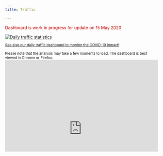 ```yaml
---
title: Traffic

---
```


<style type="text/css">
  .img-responsive {
      margin: 0 auto;
      max-width: 75%
  }
  
  .resp-container {
      position: relative;
      overflow: hidden;
      padding-top: 60.0%;
  }
  
  .resp-iframe {
      position: absolute;
      top: 0;
      left: 0;
      width: 100%;
      height: 150%;
      border: 0;
  }
  </style>

<div class="container">
<div class="row align-items-start">
<div class="col-9">

<p style="color:#c00000">Dashboard is work in progress for update on 15 May 2020</p> 

</div>
<div class="col-3">
<div class="card border-0"><a href="https://www.eurocontrol.int/Economics/DailyTrafficVariation-States.html">
  <img class="card-img-top" src="/images/landing/covid_icon1.jpg" alt="Daily traffic statistics">
  <div class="card-body"><small><p class="card-text">See also our daily traffic dashboard to monitor the COVID-19 impact!</p></small></div></a>
</div></div></div></div>

<small>Please note that the analysis may take a few moments to load. The dashboard is best viewed in Chrome or Firefox.</small>
<div class="resp-container">
<iframe class="resp-iframe" src="https://datastudio.google.com/embed/reporting/1VQ_kNaxiJMew2eJM-_qEiLw0f2tLiXbl/page/F4Uw" frameborder="0" style="border:0" allowfullscreen></iframe>
</div>